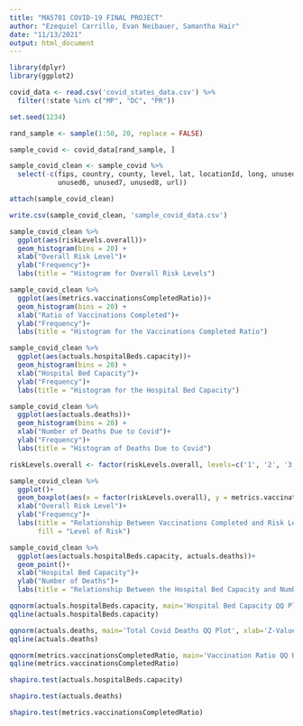 ---
title: "MA5701 COVID-19 FINAL PROJECT"
author: "Ezequiel Carrillo, Evan Neibauer, Samantha Hair"
date: "11/13/2021"
output: html_document
---

```{r setup}
library(dplyr)
library(ggplot2)
```


```{r Load Data}
covid_data <- read.csv('covid_states_data.csv') %>% 
  filter(!state %in% c("MP", "DC", "PR"))
```

```{r Random Selection}
set.seed(1234) 

rand_sample <- sample(1:50, 20, replace = FALSE)
```

```{r Subset Data}
sample_covid <- covid_data[rand_sample, ]
```

```{r Clean Data}
sample_covid_clean <- sample_covid %>% 
  select(-c(fips, country, county, level, lat, locationId, long, unused1, unused2, unused3, unused4, unused5, 
            unused6, unused7, unused8, url))

attach(sample_covid_clean)
```

```{r Write cleaned sample population .csv}
write.csv(sample_covid_clean, 'sample_covid_data.csv')
```

```{r Histograms of each variable}
sample_covid_clean %>% 
  ggplot(aes(riskLevels.overall))+
  geom_histogram(bins = 20) +
  xlab("Overall Risk Level")+
  ylab("Frequency")+
  labs(title = "Histogram for Overall Risk Levels")

sample_covid_clean %>% 
  ggplot(aes(metrics.vaccinationsCompletedRatio))+
  geom_histogram(bins = 20) +
  xlab("Ratio of Vaccinations Completed")+
  ylab("Frequency")+
  labs(title = "Histogram for the Vaccinations Completed Ratio") 

sample_covid_clean %>% 
  ggplot(aes(actuals.hospitalBeds.capacity))+
  geom_histogram(bins = 20) +
  xlab("Hospital Bed Capacity")+
  ylab("Frequency")+
  labs(title = "Histogram for the Hospital Bed Capacity")

sample_covid_clean %>% 
  ggplot(aes(actuals.deaths))+
  geom_histogram(bins = 20) +
  xlab("Number of Deaths Due to Covid")+
  ylab("Frequency")+
  labs(title = "Histogram of Deaths Due to Covid")
```

```{r Bar Plot}
riskLevels.overall <- factor(riskLevels.overall, levels=c('1', '2', '3', '4', '5'))

sample_covid_clean %>% 
  ggplot()+ 
  geom_boxplot(aes(x = factor(riskLevels.overall), y = metrics.vaccinationsCompletedRatio))+
  xlab("Overall Risk Level")+
  ylab("Frequency")+
  labs(title = "Relationship Between Vaccinations Completed and Risk Level", 
       fill = "Level of Risk")
```

```{r Scatter Plot}
sample_covid_clean %>% 
  ggplot(aes(actuals.hospitalBeds.capacity, actuals.deaths))+
  geom_point()+
  xlab("Hospital Bed Capacity")+
  ylab("Number of Deaths")+
  labs(title = "Relationship Between the Hospital Bed Capacity and Number of Deaths")
```

```{r QQ Plots}
qqnorm(actuals.hospitalBeds.capacity, main='Hospital Bed Capacity QQ Plot', xlab='Z-Value', ylab='Variable X-Value')
qqline(actuals.hospitalBeds.capacity)

qqnorm(actuals.deaths, main='Total Covid Deaths QQ Plot', xlab='Z-Value', ylab='Variable X-Value')
qqline(actuals.deaths)

qqnorm(metrics.vaccinationsCompletedRatio, main='Vaccination Ratio QQ Plot', xlab='Z-Value', ylab='Variable X-Value')
qqline(metrics.vaccinationsCompletedRatio)
```

```{r Shapiro Tests for Normality}
shapiro.test(actuals.hospitalBeds.capacity)

shapiro.test(actuals.deaths)

shapiro.test(metrics.vaccinationsCompletedRatio)
```
